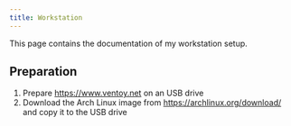 ```yaml
---
title: Workstation
---
```


This page contains the documentation of my workstation setup.

## Preparation

1. Prepare https://www.ventoy.net on an USB drive
1. Download the Arch Linux image from https://archlinux.org/download/ and copy it to the USB drive

